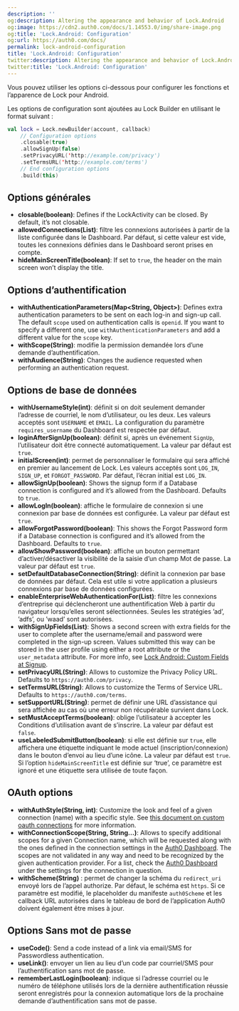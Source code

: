 ```yaml
---
description: ''
og:description: Altering the appearance and behavior of Lock.Android
og:image: https://cdn2.auth0.com/docs/1.14553.0/img/share-image.png
og:title: 'Lock.Android: Configuration'
og:url: https://auth0.com/docs/
permalink: lock-android-configuration
title: 'Lock.Android: Configuration'
twitter:description: Altering the appearance and behavior of Lock.Android
twitter:title: 'Lock.Android: Configuration'
---
```


Vous pouvez utiliser les options ci-dessous pour configurer les fonctions et l’apparence de Lock pour Android.

Les options de configuration sont ajoutées au Lock Builder en utilisant le format suivant :

```kotlin lines
val lock = Lock.newBuilder(account, callback)
    // Configuration options
    .closable(true)
    .allowSignUp(false)
    .setPrivacyURL('http://example.com/privacy')
    .setTermsURL('http://example.com/terms')
    // End configuration options
    .build(this)
```

## Options générales

* **closable(boolean)**: Defines if the LockActivity can be closed. By default, it’s not closable.
* **allowedConnections(List)**: filtre les connexions autorisées à partir de la liste configurée dans le Dashboard. Par défaut, si cette valeur est vide, toutes les connexions définies dans le Dashboard seront prises en compte.
* **hideMainScreenTitle(boolean)**: If set to `true`, the header on the main screen won’t display the title.

## Options d’authentification

* **withAuthenticationParameters(Map\<String, Object>)**: Defines extra authentication parameters to be sent on each log-in and sign-up call. The default `scope` used on authentication calls is `openid`. If you want to specify a different one, use `withAuthenticationParameters` and add a different value for the `scope` key.
* **withScope(String)**: modifie la permission demandée lors d’une demande d’authentification.
* **withAudience(String)**: Changes the <Tooltip tip="Audience: Unique identifier of the audience for an issued token. Named aud in a token, its value contains the ID of either an application (Client ID) for an ID Token or an API (API Identifier) for an Access Token." cta="View Glossary" href="/docs/glossary?term=audience">audience</Tooltip> requested when performing an authentication request.

## Options de base de données

* **withUsernameStyle(int)**: définit si on doit seulement demander l’adresse de courriel, le nom d’utilisateur, ou les deux. Les valeurs acceptés sont `USERNAME` et `EMAIL`. La configuration du paramètre `requires_username` du Dashboard est respectée par défaut.
* **loginAfterSignUp(boolean)**: définit si, après un événement `SignUp`, l’utilisateur doit être connecté automatiquement. La valeur par défaut est `true`.
* **initialScreen(int)**: permet de personnaliser le formulaire qui sera affiché en premier au lancement de Lock. Les valeurs acceptés sont `LOG_IN`, `SIGN_UP`, et `FORGOT_PASSWORD`. Par défaut, l’écran initial est `LOG_IN`.
* **allowSignUp(boolean)**: Shows the signup form if a Database connection is configured and it’s allowed from the Dashboard. Defaults to `true`.
* **allowLogIn(boolean)**: affiche le formulaire de connexion si une connexion par base de données est configurée. La valeur par défaut est `true`.
* **allowForgotPassword(boolean)**: This shows the Forgot Password form if a Database connection is configured and it’s allowed from the Dashboard. Defaults to `true`.
* **allowShowPassword(boolean)**: affiche un bouton permettant d’activer/désactiver la visibilité de la saisie d’un champ Mot de passe. La valeur par défaut est `true`.
* **setDefaultDatabaseConnection(String)**: définit la connexion par base de données par défaut. Cela est utile si votre application a plusieurs connexions par base de données configurées.
* **enableEnterpriseWebAuthenticationFor(List)**: filtre les connexions d’entreprise qui déclencheront une authentification Web à partir du navigateur lorsqu’elles seront sélectionnées. Seules les stratégies ’ad’, ’adfs’, ou ’waad’ sont autorisées.
* **withSignUpFields(List)**: Shows a second screen with extra fields for the user to complete after the username/email and password were completed in the sign-up screen. Values submitted this way can be stored in the user profile using either a root attribute or the `user_metadata` attribute. For more info, see [Lock Android: Custom Fields at Signup](/docs/lock-android-custom-fields-at-signup).
* **setPrivacyURL(String)**: Allows to customize the Privacy Policy URL. Defaults to `https://auth0.com/privacy`.
* **setTermsURL(String)**: Allows to customize the Terms of Service URL. Defaults to `https://auth0.com/terms`.
* **setSupportURL(String)**: permet de définir une URL d’assistance qui sera affichée au cas où une erreur non récupérable survient dans Lock.
* **setMustAcceptTerms(boolean)**: oblige l’utilisateur à accepter les Conditions d’utilisation avant de s’inscrire. La valeur par défaut est `false`.
* **useLabeledSubmitButton(boolean)**: si elle est définie sur `true`, elle affichera une étiquette indiquant le mode actuel (inscription/connexion) dans le bouton d’envoi au lieu d’une icône. La valeur par défaut est `true`. Si l’option `hideMainScreenTitle` est définie sur ‘true’, ce paramètre est ignoré et une étiquette sera utilisée de toute façon.

## OAuth options

* **withAuthStyle(String, int)**: Customize the look and feel of a given connection (name) with a specific style. See [this document on custom oauth connections](/docs/libraries/lock-android/lock-android-custom-theming) for more information.
* **withConnectionScope(String, String...)**: Allows to specify additional scopes for a given Connection name, which will be requested along with the ones defined in the connection settings in the [Auth0 Dashboard](https://manage.auth0.com/#). The scopes are not validated in any way and need to be recognized by the given authentication provider. For a list, check the [Auth0 Dashboard](https://manage.auth0.com/#) under the settings for the connection in question.
* **withScheme(String)** : permet de changer la schéma du `redirect_uri` envoyé lors de l’appel authorize. Par défaut, le schéma est `https`. Si ce paramètre est modifié, le placeholder du manifeste `auth0Scheme` et les callback URL autorisées dans le tableau de bord de l’application Auth0 doivent également être mises à jour.

## Options Sans mot de passe

* **useCode()**: Send a code instead of a link via email/SMS for <Tooltip tip="Passwordless: Form of authentication that does not rely on a password as the first factor." cta="View Glossary" href="/docs/glossary?term=Passwordless">Passwordless</Tooltip> authentication.
* **useLink()**: envoyer un lien au lieu d’un code par courriel/SMS pour l’authentification sans mot de passe.
* **rememberLastLogin(boolean)**: indique si l’adresse courriel ou le numéro de téléphone utilisés lors de la dernière authentification réussie seront enregistrés pour la connexion automatique lors de la prochaine demande d’authentification sans mot de passe.